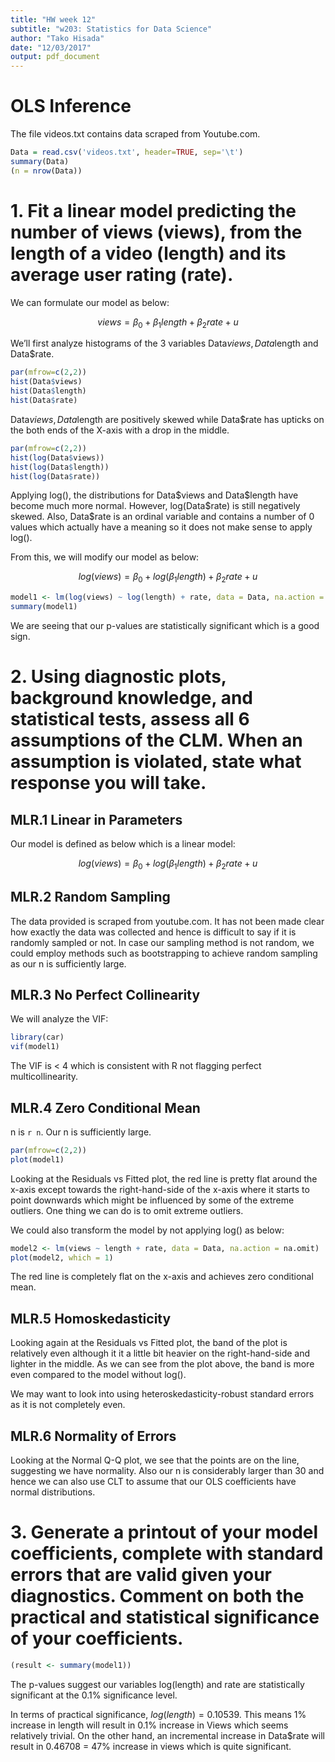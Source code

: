 ```yaml
---
title: "HW week 12"
subtitle: "w203: Statistics for Data Science"
author: "Tako Hisada"
date: "12/03/2017"
output: pdf_document
---
```


# OLS Inference

The file videos.txt contains data scraped from Youtube.com.

```r
Data = read.csv('videos.txt', header=TRUE, sep='\t')
summary(Data)
(n = nrow(Data))
```

# 1. Fit a linear model predicting the number of views (views), from the length of a video (length) and its average user rating (rate).

We can formulate our model as below:

$$views = \beta_0 + \beta_1length + \beta_2rate + u$$

We'll first analyze histograms of the 3 variables Data$views, Data$length and Data$rate.

```r
par(mfrow=c(2,2))
hist(Data$views)
hist(Data$length)
hist(Data$rate)
```

Data$views, Data$length are positively skewed while Data$rate has upticks on the both ends of the X-axis with a drop in the middle.

```r
par(mfrow=c(2,2))
hist(log(Data$views))
hist(log(Data$length))
hist(log(Data$rate))
```

Applying log(), the distributions for Data\$views and Data\$length have become much more normal. However, log(Data\$rate) is still negatively skewed. Also, Data\$rate is an ordinal variable and contains a number of 0 values which actually have a meaning so it does not make sense to apply log().

From this, we will modify our model as below:

$$log(views) = \beta_0 + log(\beta_1length) + \beta_2rate + u$$

```r
model1 <- lm(log(views) ~ log(length) + rate, data = Data, na.action = na.omit)
summary(model1)
```

We are seeing that our p-values are statistically significant which is a good sign.

# 2. Using diagnostic plots, background knowledge, and statistical tests, assess all 6 assumptions of the CLM.  When an assumption is violated, state what response you will take.

## MLR.1 Linear in Parameters

Our model is defined as below which is a linear model:

$$log(views) = \beta_0 + log(\beta_1length) + \beta_2rate + u$$

## MLR.2 Random Sampling

The data provided is scraped from youtube.com. It has not been made clear how exactly the data was collected and hence is difficult to say if it is randomly sampled or not. In case our sampling method is not random, we could employ methods such as bootstrapping to achieve random sampling as our n is sufficiently large.

## MLR.3 No Perfect Collinearity

We will analyze the VIF:

```r
library(car)
vif(model1)
```

The VIF is < 4 which is consistent with R not flagging perfect multicollinearity.

## MLR.4 Zero Conditional Mean

n is `r n`. Our n is sufficiently large.

```r
par(mfrow=c(2,2))
plot(model1)
```

Looking at the Residuals vs Fitted plot, the red line is pretty flat around the x-axis except towards the right-hand-side of the x-axis where it starts to point downwards which might be influenced by some of the extreme outliers. One thing we can do is to omit extreme outliers.

We could also transform the model by not applying log() as below:

```r
model2 <- lm(views ~ length + rate, data = Data, na.action = na.omit)
plot(model2, which = 1)
```

The red line is completely flat on the x-axis and achieves zero conditional mean.

## MLR.5 Homoskedasticity

Looking again at the Residuals vs Fitted plot, the band of the plot is relatively even although it it a little bit heavier on the right-hand-side and lighter in the middle. As we can see from the plot above, the band is more even compared to the model without log().

We may want to look into using heteroskedasticity-robust standard errors as it is not completely even.

## MLR.6 Normality of Errors

Looking at the Normal Q-Q plot, we see that the points are on the line, suggesting we have normality. Also our n is considerably larger than 30 and hence we can also use CLT to assume that our OLS coefficients have normal distributions.

# 3. Generate a printout of your model coefficients, complete with standard errors that are valid given your diagnostics.  Comment on both the practical and statistical significance of your coefficients.

```r
(result <- summary(model1))
```

The p-values suggest our variables log(length) and rate are statistically significant at the 0.1% significance level.

In terms of practical significance, $log(length) = 0.10539$. This means 1% increase in length will result in 0.1% increase in Views which seems relatively trivial. On the other hand, an incremental increase in Data\$rate will result in 0.46708 = 47% increase in views which is quite significant.